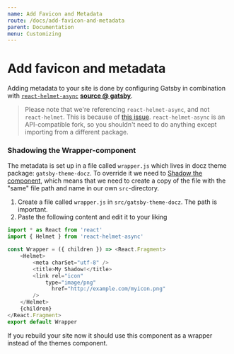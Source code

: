 ```yaml
---
name: Add Favicon and Metadata
route: /docs/add-favicon-and-metadata
parent: Documentation
menu: Customizing
---
```


# Add favicon and metadata

Adding metadata to your site is done by configuring Gatsby in combination with [`react-helmet-async`](https://github.com/staylor/react-helmet-async) [**source @ gatsby**](https://www.gatsbyjs.org/docs/add-page-metadata/). 

> Please note that we're referencing `react-helmet-async`, and not `react-helmet`. This is because of [this issue](https://github.com/nfl/react-helmet/issues/426). `react-helmet-async` is an API-compatible fork, so you shouldn't need to do anything except importing from a different package.


### Shadowing the Wrapper-component

The metadata is set up in a file called `wrapper.js` which lives in docz theme package: `gatsby-theme-docz`. To override it we need to [Shadow the component](https://www.gatsbyjs.org/blog/2019-04-29-component-shadowing/), which means that we need to create a copy of the file with the "same" file path and name in our own `src`-directory.

1. Create a file called `wrapper.js` in `src/gatsby-theme-docz`. The path is important.
2. Paste the following content and edit it to your liking
```js
import * as React from 'react'
import { Helmet } from 'react-helmet-async'

const Wrapper = ({ children }) => <React.Fragment>
	<Helmet>
		<meta charSet="utf-8" />
		<title>My Shadow!</title>
		<link rel="icon"
      		type="image/png"
		      href="http://example.com/myicon.png"
		/>
	</Helmet>
	{children}
</React.Fragment>
export default Wrapper
```

If you rebuild your site now it should use this component as a wrapper instead of the themes component.
